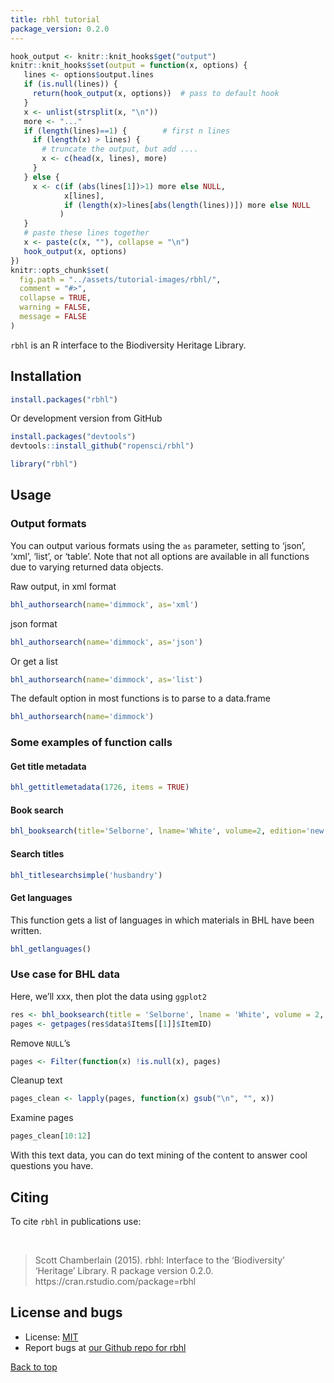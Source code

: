 ```yaml
---
title: rbhl tutorial
package_version: 0.2.0
---
```


```r
hook_output <- knitr::knit_hooks$get("output")
knitr::knit_hooks$set(output = function(x, options) {
   lines <- options$output.lines
   if (is.null(lines)) {
     return(hook_output(x, options))  # pass to default hook
   }
   x <- unlist(strsplit(x, "\n"))
   more <- "..."
   if (length(lines)==1) {        # first n lines
     if (length(x) > lines) {
       # truncate the output, but add ....
       x <- c(head(x, lines), more)
     }
   } else {
     x <- c(if (abs(lines[1])>1) more else NULL,
            x[lines],
            if (length(x)>lines[abs(length(lines))]) more else NULL
           )
   }
   # paste these lines together
   x <- paste(c(x, ""), collapse = "\n")
   hook_output(x, options)
})
knitr::opts_chunk$set(
  fig.path = "../assets/tutorial-images/rbhl/",
  comment = "#>",
  collapse = TRUE,
  warning = FALSE,
  message = FALSE
)
```

`rbhl` is an R interface to the Biodiversity Heritage Library.


<section id="installation">

## Installation

```r
install.packages("rbhl")
```

Or development version from GitHub

```r
install.packages("devtools")
devtools::install_github("ropensci/rbhl")
```

```r
library("rbhl")
```

<section id="usage">

## Usage

### Output formats

You can output various formats using the `as` parameter, setting to 'json', 'xml', 'list', or 'table'. Note that not all options are available in all functions due to varying returned data objects.

Raw output, in xml format

```r
bhl_authorsearch(name='dimmock', as='xml')
```

json format

```r
bhl_authorsearch(name='dimmock', as='json')
```

Or get a list

```r
bhl_authorsearch(name='dimmock', as='list')
```

The default option in most functions is to parse to a data.frame

```r
bhl_authorsearch(name='dimmock')
```

### Some examples of function calls

#### Get title metadata

```r
bhl_gettitlemetadata(1726, items = TRUE)
```

#### Book search

```r
bhl_booksearch(title='Selborne', lname='White', volume=2, edition='new', year=1825, collectionid=4, language='eng')
```

#### Search titles

```r
bhl_titlesearchsimple('husbandry')
```

#### Get languages

This function gets a list of languages in which materials in BHL have been written.

```r
bhl_getlanguages()
```

### Use case for BHL data

Here, we'll xxx, then plot the data using `ggplot2`

```r
res <- bhl_booksearch(title = 'Selborne', lname = 'White', volume = 2, edition = 'new', year = 1825, collectionid = 4, language = 'eng')
pages <- getpages(res$data$Items[[1]]$ItemID)
```

Remove `NULL`'s

```r
pages <- Filter(function(x) !is.null(x), pages)
```

Cleanup text

```r
pages_clean <- lapply(pages, function(x) gsub("\n", "", x))
```

Examine pages

```r
pages_clean[10:12]
```

With this text data, you can do text mining of the content to answer cool questions you have.


<section id="citing">

## Citing

To cite `rbhl` in publications use:

<br>

> Scott Chamberlain (2015). rbhl: Interface to the 'Biodiversity' 'Heritage' Library. R package
  version 0.2.0. https://cran.rstudio.com/package=rbhl

<section id="license_bugs">

## License and bugs

* License: [MIT](http://opensource.org/licenses/MIT)
* Report bugs at [our Github repo for rbhl](https://github.com/ropensci/rbhl/issues?state=open)

[Back to top](#top)
